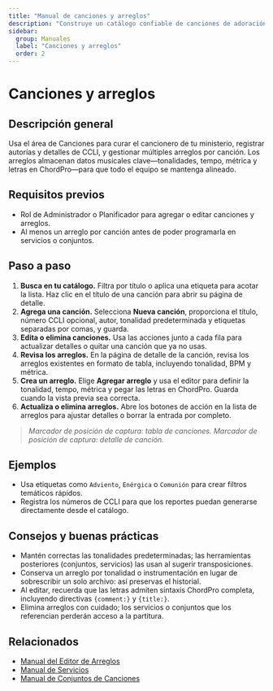 ```yaml
---
title: "Manual de canciones y arreglos"
description: "Construye un catálogo confiable de canciones de adoración y mantén los arreglos sincronizados."
sidebar:
  group: Manuales
  label: "Canciones y arreglos"
  order: 2
---
```


# Canciones y arreglos

## Descripción general
Usa el área de Canciones para curar el cancionero de tu ministerio, registrar autorías y detalles de CCLI, y gestionar múltiples arreglos por canción. Los arreglos almacenan datos musicales clave—tonalidades, tempo, métrica y letras en ChordPro—para que todo el equipo se mantenga alineado.

## Requisitos previos
- Rol de Administrador o Planificador para agregar o editar canciones y arreglos.
- Al menos un arreglo por canción antes de poder programarla en servicios o conjuntos.

## Paso a paso
1. **Busca en tu catálogo.** Filtra por título o aplica una etiqueta para acotar la lista. Haz clic en el título de una canción para abrir su página de detalle.
2. **Agrega una canción.** Selecciona **Nueva canción**, proporciona el título, número CCLI opcional, autor, tonalidad predeterminada y etiquetas separadas por comas, y guarda.
3. **Edita o elimina canciones.** Usa las acciones junto a cada fila para actualizar detalles o quitar una canción que ya no usas.
4. **Revisa los arreglos.** En la página de detalle de la canción, revisa los arreglos existentes en formato de tabla, incluyendo tonalidad, BPM y métrica.
5. **Crea un arreglo.** Elige **Agregar arreglo** y usa el editor para definir la tonalidad, tempo, métrica y pegar las letras en ChordPro. Guarda cuando la vista previa sea correcta.
6. **Actualiza o elimina arreglos.** Abre los botones de acción en la lista de arreglos para ajustar detalles o borrar la entrada por completo.

> _Marcador de posición de captura: tabla de canciones._
> _Marcador de posición de captura: detalle de canción._

## Ejemplos
- Usa etiquetas como `Adviento`, `Enérgica` o `Comunión` para crear filtros temáticos rápidos.
- Registra los números de CCLI para que los reportes puedan generarse directamente desde el catálogo.

## Consejos y buenas prácticas
- Mantén correctas las tonalidades predeterminadas; las herramientas posteriores (conjuntos, servicios) las usan al sugerir transposiciones.
- Conserva un arreglo por tonalidad o instrumentación en lugar de sobrescribir un solo archivo: así preservas el historial.
- Al editar, recuerda que las letras admiten sintaxis ChordPro completa, incluyendo directivas `{comment:}` y `{title:}`.
- Elimina arreglos con cuidado; los servicios o conjuntos que los referencian perderán acceso a la partitura.

## Relacionados
- [Manual del Editor de Arreglos](./arrangement-editor)
- [Manual de Servicios](./services)
- [Manual de Conjuntos de Canciones](./song-sets)
